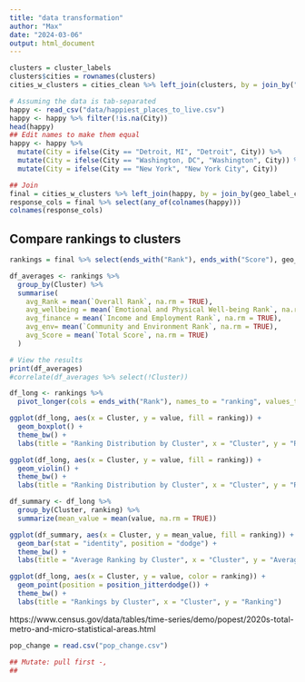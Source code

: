 ```yaml
---
title: "data transformation"
author: "Max"
date: "2024-03-06"
output: html_document
---
```


```r
clusters = cluster_labels
clusters$cities = rownames(clusters)
cities_w_clusters = cities_clean %>% left_join(clusters, by = join_by("geo_label_city" == "cities"))
```

```r
# Assuming the data is tab-separated
happy <- read_csv("data/happiest_places_to_live.csv")
happy <- happy %>% filter(!is.na(City))
head(happy)
## Edit names to make them equal
happy <- happy %>%
  mutate(City = ifelse(City == "Detroit, MI", "Detroit", City)) %>% 
  mutate(City = ifelse(City == "Washington, DC", "Washington", City)) %>% 
  mutate(City = ifelse(City == "New York", "New York City", City))
```

```r
## Join 
final = cities_w_clusters %>% left_join(happy, by = join_by(geo_label_city == City))
response_cols = final %>% select(any_of(colnames(happy)))
colnames(response_cols)
```
## Compare rankings to clusters

```r
rankings = final %>% select(ends_with("Rank"), ends_with("Score"), geo_label_city, Cluster)
```


```r
df_averages <- rankings %>%
  group_by(Cluster) %>%
  summarise(
    avg_Rank = mean(`Overall Rank`, na.rm = TRUE),
    avg_wellbeing = mean(`Emotional and Physical Well-being Rank`, na.rm = TRUE),
    avg_finance = mean(`Income and Employment Rank`, na.rm = TRUE),
    avg_env= mean(`Community and Environment Rank`, na.rm = TRUE),
    avg_Score = mean(`Total Score`, na.rm = TRUE)
  )

# View the results
print(df_averages)
#correlate(df_averages %>% select(!Cluster))
```
```r
df_long <- rankings %>%
  pivot_longer(cols = ends_with("Rank"), names_to = "ranking", values_to = "value")
```

```r
ggplot(df_long, aes(x = Cluster, y = value, fill = ranking)) +
  geom_boxplot() +
  theme_bw() +
  labs(title = "Ranking Distribution by Cluster", x = "Cluster", y = "Ranking")
```

```r
ggplot(df_long, aes(x = Cluster, y = value, fill = ranking)) +
  geom_violin() +
  theme_bw() +
  labs(title = "Ranking Distribution by Cluster", x = "Cluster", y = "Ranking")
```

```r
df_summary <- df_long %>%
  group_by(Cluster, ranking) %>%
  summarize(mean_value = mean(value, na.rm = TRUE))

ggplot(df_summary, aes(x = Cluster, y = mean_value, fill = ranking)) +
  geom_bar(stat = "identity", position = "dodge") +
  theme_bw() +
  labs(title = "Average Ranking by Cluster", x = "Cluster", y = "Average Ranking")
```

```r
ggplot(df_long, aes(x = Cluster, y = value, color = ranking)) +
  geom_point(position = position_jitterdodge()) +
  theme_bw() +
  labs(title = "Rankings by Cluster", x = "Cluster", y = "Ranking")
```
https://www.census.gov/data/tables/time-series/demo/popest/2020s-total-metro-and-micro-statistical-areas.html


```r
pop_change = read.csv("pop_change.csv")
```

```r
## Mutate: pull first -,
## 
```

